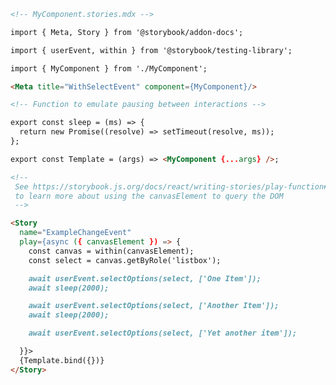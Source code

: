 ```md
<!-- MyComponent.stories.mdx -->

import { Meta, Story } from '@storybook/addon-docs';

import { userEvent, within } from '@storybook/testing-library';

import { MyComponent } from './MyComponent';

<Meta title="WithSelectEvent" component={MyComponent}/>

<!-- Function to emulate pausing between interactions -->

export const sleep = (ms) => {
  return new Promise((resolve) => setTimeout(resolve, ms));
};

export const Template = (args) => <MyComponent {...args} />;

<!--  
 See https://storybook.js.org/docs/react/writing-stories/play-function#working-with-the-canvas
 to learn more about using the canvasElement to query the DOM
 -->

<Story 
  name="ExampleChangeEvent"
  play={async ({ canvasElement }) => {
    const canvas = within(canvasElement);
    const select = canvas.getByRole('listbox');

    await userEvent.selectOptions(select, ['One Item']);
    await sleep(2000);

    await userEvent.selectOptions(select, ['Another Item']);
    await sleep(2000);

    await userEvent.selectOptions(select, ['Yet another item']);

  }}>
  {Template.bind({})}
</Story>
```